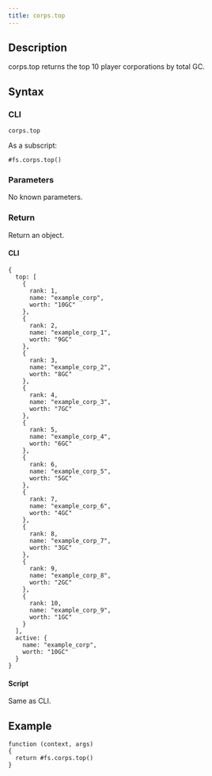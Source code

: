 ```yaml
---
title: corps.top
---
```


## Description

corps.top returns the top 10 player corporations by total GC.

## Syntax

### CLI

```
corps.top
```

As a subscript:

```
#fs.corps.top()
```

### Parameters

No known parameters.

### Return

Return an object.

#### CLI

```
{
  top: [
    {
      rank: 1,
      name: "example_corp",
      worth: "10GC"
    },
    {
      rank: 2,
      name: "example_corp_1",
      worth: "9GC"
    },
    {
      rank: 3,
      name: "example_corp_2",
      worth: "8GC"
    },
    {
      rank: 4,
      name: "example_corp_3",
      worth: "7GC"
    },
    {
      rank: 5,
      name: "example_corp_4",
      worth: "6GC"
    },
    {
      rank: 6,
      name: "example_corp_5",
      worth: "5GC"
    },
    {
      rank: 7,
      name: "example_corp_6",
      worth: "4GC"
    },
    {
      rank: 8,
      name: "example_corp_7",
      worth: "3GC"
    },
    {
      rank: 9,
      name: "example_corp_8",
      worth: "2GC"
    },
    {
      rank: 10,
      name: "example_corp_9",
      worth: "1GC"
    }
  ],
  active: {
    name: "example_corp",
    worth: "10GC"
  }
}
```

#### Script

Same as CLI.

## Example

```
function (context, args)
{
  return #fs.corps.top()
}
```
